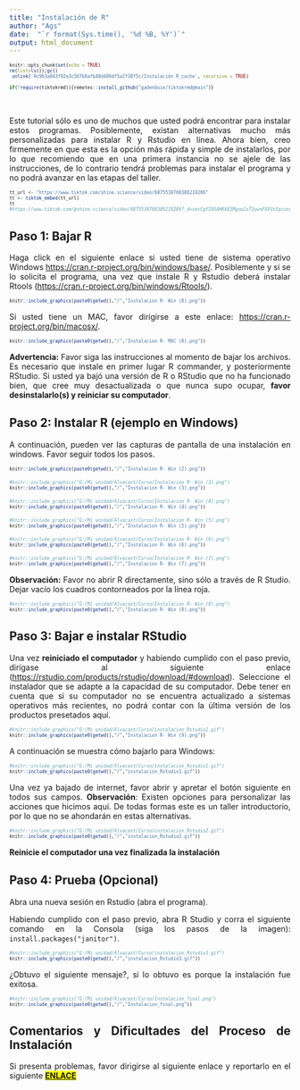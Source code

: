 ```yaml
---
title: "Instalación de R"
author: "Ags"
date:  "`r format(Sys.time(), '%d %B, %Y')`"
output: html_document
---
```


<style>
le type="text/css">
.tablelines table, .tablelines td, .tablelines th {
        border: 1px solid black;
        }
.centrado {
    text-align: center;
}
.table.center {
    margin-left:auto; 
    margin-right:auto;
  }
.table_wrapper{
    display: block;
    overflow-x: auto;
    white-space: nowrap;
}
code.r{
  font-size: 8px;
}
body{ /* Normal  */
      text-align: justify;
  }
</style>

```r
knitr::opts_chunk$set(echo = TRUE)
rm(list=ls());gc()
 unlink('0c963a043f92e3c567b6afb48d406df5a2f38f5c/Instalación R_cache', recursive = TRUE)
 
if(!require(tiktokrmd)){remotes::install_github("gadenbuie/tiktokrmd@main")}

```
&nbsp;
<br>

Este tutorial sólo es uno de muchos que usted podrá encontrar para instalar estos programas. Posiblemente, existan alternativas mucho más personalizadas para instalar R y Rstudio en línea. Ahora bien, creo firmemente en que esta es la opción más rápida y simple de instalarlos, por lo que recomiendo que en una primera instancia no se ajele de las instrucciones, de lo contrario tendrá problemas para instalar el programa y no podrá avanzar en las etapas del taller.


```r
tt_url <- "https://www.tiktok.com/shine.science/video/6875538760386219266"
tt <- tiktok_embed(tt_url)
tt
#https://www.tiktok.com/@shine.science/video/6875538760386219266?_d=secCgYIASAHKAESMgow1sT2ywoFXFUsSpcunuuPhfeBX%2BjxNIj1SxG2Pg1ZR0L0EXQKr%2FHFNZ9OWPL8VGUEGgA%3D&language=es&preview_pb=0&sec_user_id=MS4wLjABAAAA211UFzCbIVvmORXeB-4KYgaFc0iw0-wSMKfD7M6CdS1PaXgVJbhUFwifBbGOSGrD&share_app_name=musically&share_item_id=6875538760386219266&share_link_id=6d898735-7e25-406e-a016-a89431f91f20&timestamp=1613786301&u_code=ddg13m7b3d8eeb&user_id=6852656357213062149&utm_campaign=client_share&utm_medium=android&utm_source=more&source=h5_m
```

## Paso 1: Bajar R

Haga click en el siguiente enlace si usted tiene de sistema operativo Windows <https://cran.r-project.org/bin/windows/base/>. Posiblemente y si se lo solicita el programa, una vez que instale R y Rstudio deberá instalar Rtools (<https://cran.r-project.org/bin/windows/Rtools/>).

```r
knitr::include_graphics(paste0(getwd(),"/","Instalacion R- Win (0).png"))
```

Si usted tiene un MAC, favor dirigirse a este enlace: <https://cran.r-project.org/bin/macosx/>.

```r
knitr::include_graphics(paste0(getwd(),"/","Instalacion R- MAC (0).png"))
```

**Advertencia:** Favor siga las instrucciones al momento de bajar los archivos. Es necesario que instale en primer lugar R commander, y posteriormente RStudio. Si usted ya bajó una versión de R o RStudio que no ha funcionado bien, que cree muy desactualizada o que nunca supo ocupar, **favor desinstalarlo(s) y reiniciar su computador**.

## Paso 2: Instalar R (ejemplo en Windows)


A continuación, pueden ver las capturas de pantalla de una instalación en windows. Favor seguir todos los pasos.

```r
knitr::include_graphics(paste0(getwd(),"/","Instalacion R- Win (2).png"))
```

```r
#knitr::include_graphics("G:/Mi unidad/Alvacast/Curso/Instalacion R- Win (3).png")
knitr::include_graphics(paste0(getwd(),"/","Instalacion R- Win (3).png"))
```


```r
#knitr::include_graphics("G:/Mi unidad/Alvacast/Curso/Instalacion R- Win (4).png")
knitr::include_graphics(paste0(getwd(),"/","Instalacion R- Win (4).png"))
```

```r
#knitr::include_graphics("G:/Mi unidad/Alvacast/Curso/Instalacion R- Win (5).png")
knitr::include_graphics(paste0(getwd(),"/","Instalacion R- Win (5).png"))
```

```r
#knitr::include_graphics("G:/Mi unidad/Alvacast/Curso/Instalacion R- Win (6).png")
knitr::include_graphics(paste0(getwd(),"/","Instalacion R- Win (6).png"))
```

```r
#knitr::include_graphics("G:/Mi unidad/Alvacast/Curso/Instalacion R- Win (7).png")
knitr::include_graphics(paste0(getwd(),"/","Instalacion R- Win (7).png"))
```

**Observación:** Favor no abrir R directamente, sino sólo a través de R Studio. Dejar vacío los cuadros contorneados por la línea roja.

```r
#knitr::include_graphics("G:/Mi unidad/Alvacast/Curso/Instalacion R- Win (8).png")
knitr::include_graphics(paste0(getwd(),"/","Instalacion R- Win (8).png"))
```


## Paso 3: Bajar e instalar RStudio

Una vez **reiniciado el computador** y habiendo cumplido con el paso previo, dirígase al siguiente enlace (<https://rstudio.com/products/rstudio/download/#download>). Seleccione el instalador que se adapte a la capacidad de su computador. Debe tener en cuenta que si su computador no se encuentra actualizado a sistemas operativos más recientes, no podrá contar con la última versión de los productos presetados aquí.

```r
#knitr::include_graphics("G:/Mi unidad/Alvacast/Curso/instalacion_Rstudio1.gif")
knitr::include_graphics(paste0(getwd(),"/","Instalacion R- Win (9).png"))
```


A continuación se muestra cómo bajarlo para Windows:

```r
#knitr::include_graphics("G:/Mi unidad/Alvacast/Curso/instalacion_Rstudio1.gif")
knitr::include_graphics(paste0(getwd(),"/","instalacion_Rstudio1.gif"))
```

Una vez ya bajado de internet, favor abrir y apretar el botón siguiente en todos sus campos. **Observación**: Existen opciones para personalizar las acciones que hicimos aquí. De todas formas este es un taller introductorio, por lo que no se ahondarán en estas alternativas.

```r
#knitr::include_graphics("G:/Mi unidad/Alvacast/Curso/instalacion_Rstudio2.gif")
knitr::include_graphics(paste0(getwd(),"/","instalacion_Rstudio2.gif"))
```

 **Reinicie el computador una vez finalizada la instalación**
 
## Paso 4: Prueba (Opcional)

Abra una nueva sesión en Rstudio (abra el programa).

Habiendo cumplido con el paso previo, abra R Studio y corra el siguiente comando en la Consola (siga los pasos de la imagen): `install.packages("janitor")`.

```r
#knitr::include_graphics("G:/Mi unidad/Alvacast/Curso/instalacion_Rstudio3.gif")
knitr::include_graphics(paste0(getwd(),"/","instalacion_Rstudio3.gif"))
```

¿Obtuvo el siguiente mensaje?, si lo obtuvo es porque la instalación fue exitosa.

```r
#knitr::include_graphics("G:/Mi unidad/Alvacast/Curso/Instalacion_final.png")
knitr::include_graphics(paste0(getwd(),"/","Instalacion_final.png"))
```

## Comentarios y Dificultades del Proceso de Instalación

Si presenta problemas, favor dirigirse al siguiente enlace y reportarlo en el siguiente
<span style="background-color: #FFFF00">
[**ENLACE**](https://docs.google.com/forms/d/e/1FAIpQLSffbAWD8MoStqdFyRWagbxYQihxO7FqJndyiQpWZzI6QyfkBA/viewform?usp=sf_link)
</span>
